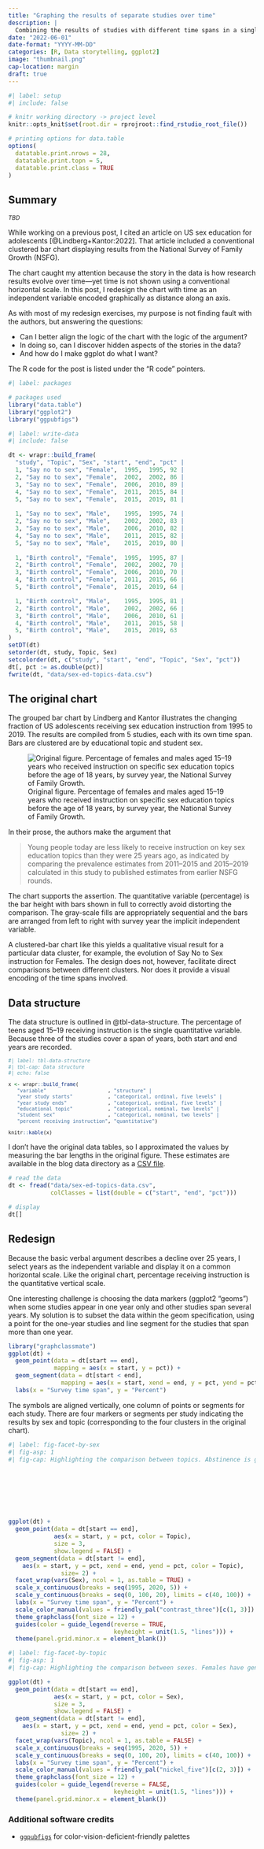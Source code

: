 ```yaml
---
title: "Graphing the results of separate studies over time"
description: |
  Combining the results of studies with different time spans in a single chart when changes over time are the story.
date: "2022-06-01"
date-format: "YYYY-MM-DD"
categories: [R, Data storytelling, ggplot2]
image: "thumbnail.png"
cap-location: margin
draft: true
---
```


```r
#| label: setup
#| include: false

# knitr working directory -> project level
knitr::opts_knit$set(root.dir = rprojroot::find_rstudio_root_file())

# printing options for data.table
options(
  datatable.print.nrows = 28,
  datatable.print.topn = 5,
  datatable.print.class = TRUE
)
```




:::{.callout-note}
## Summary 
<small><em>TBD</em></small>
:::

While working on a previous post, I cited an article on US sex education for adolescents [@Lindberg+Kantor:2022]. That article included a conventional clustered bar chart displaying results from the National Survey of Family Growth (NSFG). 

The chart caught my attention because the story in the data is how research results evolve over time---yet time is not shown using a conventional horizontal scale. In this post, I redesign the chart with time as an independent variable encoded graphically as distance along an axis. 

As with most of my redesign exercises, my purpose is not finding fault with the authors, but answering the questions:

- Can I better align the logic of the chart with the logic of the argument?
- In doing so, can I discover hidden aspects of the stories in the data?
- And how do I make ggplot do what I want? 

The R code for the post is listed under the “R code” pointers. 

```r
#| label: packages

# packages used 
library("data.table")
library("ggplot2")
library("ggpubfigs")
```

```r
#| label: write-data
#| include: false

dt <- wrapr::build_frame(
  "study", "Topic", "Sex", "start", "end", "pct" |
  1, "Say no to sex", "Female",  1995,  1995, 92 |
  2, "Say no to sex", "Female",  2002,  2002, 86 |
  3, "Say no to sex", "Female",  2006,  2010, 89 |
  4, "Say no to sex", "Female",  2011,  2015, 84 |
  5, "Say no to sex", "Female",  2015,  2019, 81 |
 
  1, "Say no to sex", "Male",    1995,  1995, 74 |
  2, "Say no to sex", "Male",    2002,  2002, 83 |
  3, "Say no to sex", "Male",    2006,  2010, 82 |
  4, "Say no to sex", "Male",    2011,  2015, 82 |
  5, "Say no to sex", "Male",    2015,  2019, 80 |
    
  1, "Birth control", "Female",  1995,  1995, 87 |
  2, "Birth control", "Female",  2002,  2002, 70 |
  3, "Birth control", "Female",  2006,  2010, 70 |
  4, "Birth control", "Female",  2011,  2015, 66 |
  5, "Birth control", "Female",  2015,  2019, 64 |

  1, "Birth control", "Male",    1995,  1995, 81 |
  2, "Birth control", "Male",    2002,  2002, 66 |
  3, "Birth control", "Male",    2006,  2010, 61 |
  4, "Birth control", "Male",    2011,  2015, 58 |
  5, "Birth control", "Male",    2015,  2019, 63
)
setDT(dt)
setorder(dt, study, Topic, Sex)
setcolorder(dt, c("study", "start", "end", "Topic", "Sex", "pct"))
dt[, pct := as.double(pct)]
fwrite(dt, "data/sex-ed-topics-data.csv")
```


## The original chart

The grouped bar chart by Lindberg and Kantor illustrates the changing fraction of US adolescents receiving sex education instruction from 1995 to 2019. The results are compiled from 5 studies, each with its own time span. Bars are clustered are by educational topic and student sex. 

![Original figure. Percentage of females and males aged 15–19 years who received instruction on specific sex education topics before the age of 18 years, by survey year, the National Survey of Family Growth.](gr2_lrg.jpg)

In their prose, the authors make the argument that 

> Young people today are less likely to receive instruction on key sex education topics than they were 25 years ago, as indicated by comparing the prevalence estimates from 2011--2015 and 2015--2019 calculated in this study to published estimates from earlier NSFG rounds. 

The chart supports the assertion. The quantitative variable (percentage) is the bar height with bars shown in full to correctly avoid distorting the comparison. The gray-scale fills are appropriately sequential and the bars are arranged from left to right with survey year the implicit independent variable. 

A clustered-bar chart like this yields a qualitative visual result for a particular data cluster, for example, the evolution of Say No to Sex instruction for Females. The design does not, however, facilitate direct comparisons between different clusters.  Nor does it provide a visual encoding of the time spans involved. 




## Data structure

The data structure is outlined in @tbl-data-structure. The percentage of teens aged 15--19 receiving instruction is the single quantitative variable. Because three of the studies cover a span of years, both start and end years are recorded. 

<small>
```r
#| label: tbl-data-structure
#| tbl-cap: Data structure
#| echo: false

x <- wrapr::build_frame(
   "variable"                     , "structure" |
   "year study starts"            , "categorical, ordinal, five levels" |   
   "year study ends"              , "categorical, ordinal, five levels" |
   "educational topic"            , "categorical, nominal, two levels" |
   "student sex"                  , "categorical, nominal, two levels" |
   "percent receiving instruction", "quantitative")

knitr::kable(x)
```
</small>

I don't have the original data tables, so I approximated the values by measuring the bar lengths in the original figure. These estimates are available in the blog data directory as a [CSV file](https://raw.githubusercontent.com/graphdr/data-stories/main/data/sex-ed-topics-data.csv). 

```r
# read the data 
dt <- fread("data/sex-ed-topics-data.csv", 
            colClasses = list(double = c("start", "end", "pct")))

# display
dt[]
```






## Redesign

Because the basic verbal argument describes a decline over 25 years, I select years as the independent variable and display it on a common horizontal scale. Like the original chart, percentage receiving instruction is the quantitative vertical scale.  

One interesting challenge is choosing the data markers (ggplot2 "geoms") when some studies appear in one year only and other studies span several years. My solution is to subset the data within the geom specification, using a point for the one-year studies and line segment for the studies that span more than one year.   

```r
library("graphclassmate")
ggplot(dt) +
  geom_point(data = dt[start == end], 
             mapping = aes(x = start, y = pct)) +
  geom_segment(data = dt[start < end], 
               mapping = aes(x = start, xend = end, y = pct, yend = pct)) +
  labs(x = "Survey time span", y = "Percent")
```

The symbols are aligned vertically, one column of points or segments for each study. There are four markers or segments per study indicating the results by sex and topic (corresponding to the four clusters in the original chart). 















```r
#| label: fig-facet-by-sex
#| fig-asp: 1
#| fig-cap: Highlighting the comparison between topics. Abstinence is generally given prominence over contraception, but for females both topics are in decline. 








ggplot(dt) +
  geom_point(data = dt[start == end], 
             aes(x = start, y = pct, color = Topic), 
             size = 3, 
             show.legend = FALSE) +
  geom_segment(data = dt[start != end], 
    aes(x = start, y = pct, xend = end, yend = pct, color = Topic),
               size= 2) +
  facet_wrap(vars(Sex), ncol = 1, as.table = TRUE) +
  scale_x_continuous(breaks = seq(1995, 2020, 5)) +
  scale_y_continuous(breaks = seq(0, 100, 20), limits = c(40, 100)) +
  labs(x = "Survey time span", y = "Percent") +
  scale_color_manual(values = friendly_pal("contrast_three")[c(1, 3)]) +
  theme_graphclass(font_size = 12) + 
  guides(color = guide_legend(reverse = TRUE, 
                              keyheight = unit(1.5, "lines"))) +
  theme(panel.grid.minor.x = element_blank())

```




```r
#| label: fig-facet-by-topic
#| fig-asp: 1
#| fig-cap: Highlighting the comparison between sexes. Females have generally been given more instruction than males, though the gap has effectively  vanished as overall instruction has declined. 

ggplot(dt) +
  geom_point(data = dt[start == end], 
             aes(x = start, y = pct, color = Sex), 
             size = 3, 
             show.legend = FALSE) +
  geom_segment(data = dt[start != end], 
    aes(x = start, y = pct, xend = end, yend = pct, color = Sex),
               size= 2) +
  facet_wrap(vars(Topic), ncol = 1, as.table = FALSE) +
  scale_x_continuous(breaks = seq(1995, 2020, 5)) +
  scale_y_continuous(breaks = seq(0, 100, 20), limits = c(40, 100)) +
  labs(x = "Survey time span", y = "Percent") +
  scale_color_manual(values = friendly_pal("nickel_five")[c(2, 3)]) +
  theme_graphclass(font_size = 12) + 
  guides(color = guide_legend(reverse = FALSE, 
                              keyheight = unit(1.5, "lines"))) +
  theme(panel.grid.minor.x = element_blank())
```




### Additional software credits {.appendix}
  
- [`ggpubfigs`](https://github.com/JLSteenwyk/ggpubfigs) for color-vision-deficient-friendly palettes 
